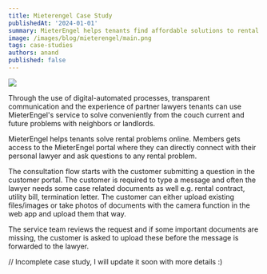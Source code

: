 ```yaml
---
title: Mieterengel Case Study
publishedAt: '2024-01-01'
summary: MieterEngel helps tenants find affordable solutions to rental problems - legally secure, fast and digital.
image: /images/blog/mieterengel/main.png
tags: case-studies
authors: anand
published: false
---
```


![](/images/blog/mieterengel/1.png)

Through the use of digital-automated processes, transparent communication and the experience of partner lawyers tenants can use MieterEngel's service to solve conveniently from the couch current and future problems with neighbors or landlords.

MieterEngel helps tenants solve rental problems online. Members gets access to the MieterEngel portal where they can directly connect with their personal lawyer and ask questions to any rental problem.

The consultation flow starts with the customer submitting a question in the customer portal. The customer is required to type a message and often the lawyer needs some case related documents as well e.g. rental contract, utility bill, termination letter. The customer can either upload existing files/images or take photos of documents with the camera function in the web app and upload them that way.

The service team reviews the request and if some important documents are missing, the customer is asked to upload these before the message is forwarded to the lawyer.

// Incomplete case study, I will update it soon with more details :)
